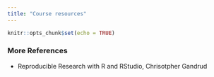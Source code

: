 ```yaml
---
title: "Course resources"
---
```


```r
knitr::opts_chunk$set(echo = TRUE)
```

### More References

-   Reproducible Research with R and RStudio, Chrisotpher Gandrud


